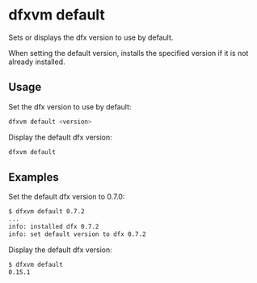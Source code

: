# dfxvm default

Sets or displays the dfx version to use by default.

When setting the default version, installs the specified version
if it is not already installed.

## Usage

Set the dfx version to use by default:

```bash
dfxvm default <version>
```

Display the default dfx version:

```bash
dfxvm default
```

## Examples

Set the default dfx version to 0.7.0:

```bash
$ dfxvm default 0.7.2
...
info: installed dfx 0.7.2
info: set default version to dfx 0.7.2
```

Display the default dfx version:

```bash
$ dfxvm default
0.15.1
```
